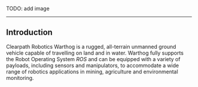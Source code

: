 TODO: add image

---

## Introduction

Clearpath Robotics Warthog is a rugged, all-terrain unmanned ground vehicle capable of travelling on land and in water.
Warthog fully supports the Robot Operating System _ROS_ and can be equipped with a variety of payloads, including sensors and manipulators, to accommodate a wide range of robotics applications in mining, agriculture and environmental monitoring.
